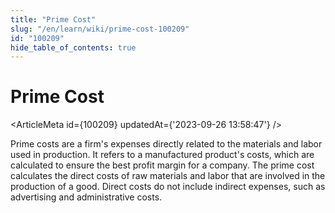 ```yaml
---
title: "Prime Cost"
slug: "/en/learn/wiki/prime-cost-100209"
id: "100209"
hide_table_of_contents: true
---
```



# Prime Cost

<ArticleMeta id={100209} updatedAt={'2023-09-26 13:58:47'} />
<div className='border-solid border-b border-t-0 my-4 border-[var(--ifm-color-gray-300)]' />

Prime costs are a firm's expenses directly related to the materials and labor used in production. It refers to a manufactured product's costs, which are calculated to ensure the best profit margin for a company. The prime cost calculates the direct costs of raw materials and labor that are involved in the production of a good. Direct costs do not include indirect expenses, such as advertising and administrative costs.
